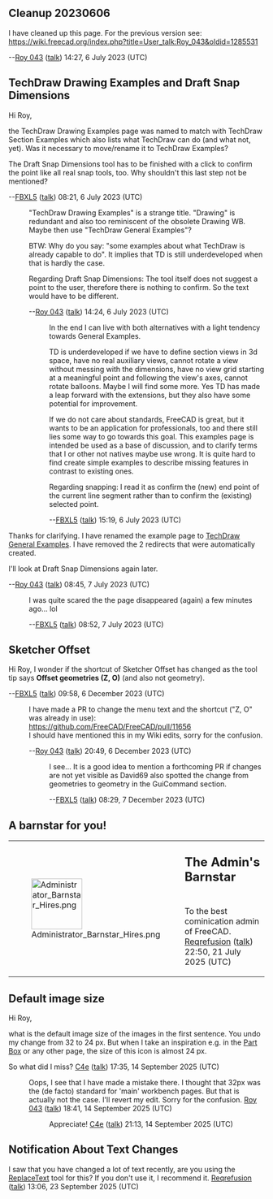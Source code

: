 == Cleanup 20230606 ==

I have cleaned up this page. For the previous version see:
https://wiki.freecad.org/index.php?title=User_talk:Roy_043&oldid=1285531

--[[User:Roy 043|Roy 043]] ([[User talk:Roy 043|talk]]) 14:27, 6 July 2023 (UTC)

== TechDraw Drawing Examples and Draft Snap Dimensions ==

Hi Roy, 

the TechDraw Drawing Examples page was named to match with TechDraw Section Examples which also lists what TechDraw can do (and what not, yet). Was it necessary to move/rename it to TechDraw Examples? 

The Draft Snap Dimensions tool has to be finished with a click to confirm the point like all real snap tools, too. Why shouldn't this last step not be mentioned?

--[[User:FBXL5|FBXL5]] ([[User talk:FBXL5|talk]]) 08:21, 6 July 2023 (UTC)

: "TechDraw Drawing Examples" is a strange title. "Drawing" is redundant and also too reminiscent of the obsolete Drawing WB. Maybe then use "TechDraw General Examples"?

: BTW: Why do you say: "some examples about what TechDraw is already capable to do". It implies that TD is still underdeveloped when that is hardly the case.

: Regarding Draft Snap Dimensions: The tool itself does not suggest a point to the user, therefore there is nothing to confirm. So the text would have to be different.

: --[[User:Roy 043|Roy 043]] ([[User talk:Roy 043|talk]]) 14:24, 6 July 2023 (UTC)

:: In the end I can live with both alternatives with a light tendency towards General Examples.

:: TD is underdeveloped if we have to define section views in 3d space, have no real auxiliary views, cannot rotate a view without messing with the dimensions, have no view grid starting at a meaningful point and following the view's axes, cannot rotate balloons. Maybe I will find some more. Yes TD has made a leap forward with the extensions, but they also have some potential for improvement.

:: If we do not care about standards, FreeCAD is great, but it wants to be an application for professionals, too and there still lies some way to go towards this goal. This examples page is intended be used as a base of discussion, and to clarify terms that I or other not natives maybe use wrong. It is quite hard to find create simple examples to describe missing features in contrast to existing ones.

:: Regarding snapping: I read it as confirm the (new) end point of the current line segment rather than to confirm the (existing) selected point.

::--[[User:FBXL5|FBXL5]] ([[User talk:FBXL5|talk]]) 15:19, 6 July 2023 (UTC)

Thanks for clarifying. I have renamed the example page to [[TechDraw_General_Examples|TechDraw General Examples]]. I have removed the 2 redirects that were automatically created.

I'll look at Draft Snap Dimensions again later.

--[[User:Roy 043|Roy 043]] ([[User talk:Roy 043|talk]]) 08:45, 7 July 2023 (UTC)

: I was quite scared the the page disappeared (again) a few minutes ago...  lol

: --[[User:FBXL5|FBXL5]] ([[User talk:FBXL5|talk]]) 08:52, 7 July 2023 (UTC)

== Sketcher Offset ==

Hi Roy, I wonder if the shortcut of Sketcher Offset has changed as the tool tip says '''Offset geometries (Z, O)''' (and also not geometry).

--[[User:FBXL5|FBXL5]] ([[User talk:FBXL5|talk]]) 09:58, 6 December 2023 (UTC)

: I have made a PR to change the menu text and the shortcut ("Z, O" was already in use):
: https://github.com/FreeCAD/FreeCAD/pull/11656
: I should have mentioned this in my Wiki edits, sorry for the confusion.

: --[[User:Roy 043|Roy 043]] ([[User talk:Roy 043|talk]]) 20:49, 6 December 2023 (UTC)

::I see... It is a good idea to mention a forthcoming PR if changes are not yet visible as David69 also spotted the change from geometries to geometry in the GuiCommand section.

::--[[User:FBXL5|FBXL5]] ([[User talk:FBXL5|talk]]) 08:29, 7 December 2023 (UTC)

== A barnstar for you! ==

{| style="background-color: #fdffe7; border: 1px solid #fceb92;"
|rowspan="2" style="vertical-align: middle; padding: 5px;" | [[File:Administrator Barnstar Hires.png|100px]]
|style="font-size: x-large; padding: 3px 3px 0 3px; height: 1.5em;" | '''The Admin's Barnstar'''
|-
|style="vertical-align: middle; padding: 3px;" | To the best cominication admin of FreeCAD. [[User:Reqrefusion|Reqrefusion]] ([[User talk:Reqrefusion|talk]]) 22:50, 21 July 2025 (UTC)
|}

== Default image size ==

Hi Roy,

what is the default image size of the images in the first sentence. You undo my change from 32 to 24 px. But when I take an inspiration e.g. in the [[Part Box]] or any other page, the size of this icon is almost 24 px.

So what did I miss? [[User:C4e|C4e]] ([[User talk:C4e|talk]]) 17:35, 14 September 2025 (UTC)

:Oops, I see that I have made a mistake there. I thought that 32px was the (de facto) standard for 'main' workbench pages. But that is actually not the case. I'll revert my edit. Sorry for the confusion. [[User:Roy 043|Roy 043]] ([[User talk:Roy 043|talk]]) 18:41, 14 September 2025 (UTC)
::Appreciate! [[User:C4e|C4e]] ([[User talk:C4e|talk]]) 21:13, 14 September 2025 (UTC)

== Notification About Text Changes ==

I saw that you have changed a lot of text recently, are you using the [[Special:ReplaceText|ReplaceText]] tool for this? If you don't use it, I recommend it. [[User:Reqrefusion|Reqrefusion]] ([[User talk:Reqrefusion|talk]]) 13:06, 23 September 2025 (UTC)
